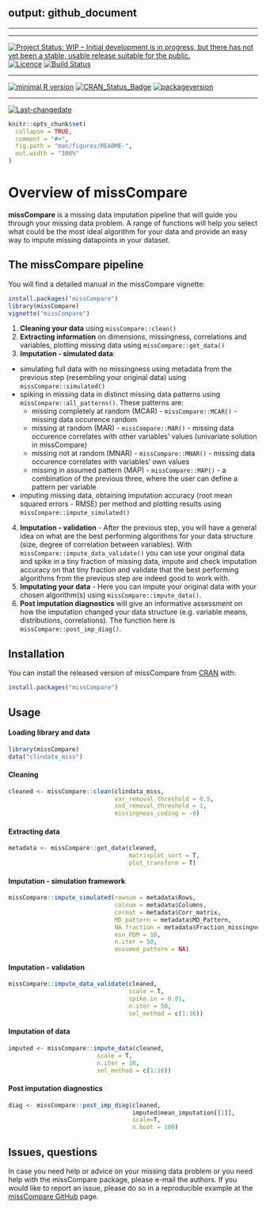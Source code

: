 <!-- rmarkdown v1 -->
---
output: github_document
---
 
---
 
 
---
 
[![Project Status: WIP – Initial development is in progress, but there has not yet been a stable, usable release suitable for the public.](https://www.repostatus.org/badges/latest/wip.svg)](https://www.repostatus.org/#wip)
[![Licence](https://img.shields.io/github/license/mashape/apistatus.svg)](http://choosealicense.com/licenses/mit/)
[![Build Status](https://travis-ci.com/Tirgit/missCompare.svg?branch=master)](https://travis-ci.com/Tirgit/missCompare)
 
---
 
[![minimal R version](https://img.shields.io/badge/R%3E%3D-3.5.0-6666ff.svg)](https://cran.r-project.org/)
[![CRAN_Status_Badge](http://www.r-pkg.org/badges/version/missCompare)](https://cran.r-project.org/package=missCompare)
[![packageversion](https://img.shields.io/badge/Package%20version-0.1.0-orange.svg?style=flat-square)](commits/master)
 
---
 
[![Last-changedate](https://img.shields.io/badge/last%20change-`r gsub('-', '--', Sys.Date())`-yellowgreen.svg)](/commits/master)

<!-- README.md is generated from README.Rmd. Please edit that file -->

```r
knitr::opts_chunk$set(
  collapse = TRUE,
  comment = "#>",
  fig.path = "man/figures/README-",
  out.width = "100%"
)
```

# Overview of missCompare

**missCompare** is a missing data imputation pipeline that will guide you through your missing data problem. A range of functions will help you select what could be the most ideal algorithm for your data and provide an easy way to impute missing datapoints in your dataset.    

## The missCompare pipeline

You will find a detailed manual in the missCompare vignette:
```r
install.packages("missCompare")
library(missCompare)
vignette("missCompare")
```

1. **Cleaning your data** using `missCompare::clean()`
2. **Extracting information** on dimensions, missingness, correlations and variables, plotting
missing data using `missCompare::get_data()`
3. **Imputation - simulated data**:
  + simulating full data with no missingness using metadata from the previous step (resembling your original data) using `missCompare::simulated()`
  + spiking in missing data in distinct missing data patterns using `missCompare::all_patterns()`. These patterns are:
    + missing completely at random (MCAR) - `missCompare::MCAR()` - missing data occurence random
    + missing at random (MAR) - `missCompare::MAR()` - missing data occurence correlates with other variables' values (univariate solution in missCompare)
    + missing not at random (MNAR) - `missCompare::MNAR()` - missing data occurence correlates with variables' own values
    + missing in assumed pattern (MAP) - `missCompare::MAP()` - a combination of the previous three, where the user can define a pattern per variable
  + imputing missing data, obtaining imputation accuracy (root mean squared errors - RMSE) per method and plotting results using `missCompare::impute_simulated()`
4. **Imputation - validation** - After the previous step, you will have a general idea on what are the best performing algorithms for your data structure (size, degree of correlation between variables). With `missCompare::impute_data_validate()` you can use your original data and spike in a tiny fraction of missing data, impute and check imputation accuracy on that tiny fraction and validate that the best performing algorithms from the previous step are indeed good to work with.
5. **Imputating your data** - Here you can impute your original data with your chosen algorithm(s) using `missCompare::impute_data()`.
6. **Post imputation diagnostics** will give an informative assessment on how the imputation changed your data structure (e.g. variable means, distributions, correlations). The function here is `missCompare::post_imp_diag()`.

## Installation

You can install the released version of missCompare from [CRAN](https://CRAN.R-project.org) with:

``` r
install.packages("missCompare")
```

## Usage

#### Loading library and data
```r
library(missCompare)
data("clindata_miss")
```

#### Cleaning
```r
cleaned <- missCompare::clean(clindata_miss,
                              var_removal_threshold = 0.5, 
                              ind_removal_threshold = 1,
                              missingness_coding = -9)
```

#### Extracting data
```r
metadata <- missCompare::get_data(cleaned,
                                  matrixplot_sort = T,
                                  plot_transform = T)
```

#### Imputation - simulation framework
```r
missCompare::impute_simulated(rownum = metadata$Rows,
                              colnum = metadata$Columns, 
                              cormat = metadata$Corr_matrix,
                              MD_pattern = metadata$MD_Pattern,
                              NA_fraction = metadata$Fraction_missingness,
                              min_PDM = 10,
                              n.iter = 50, 
                              assumed_pattern = NA)
```

#### Imputation - validation
```r
missCompare::impute_data_validate(cleaned,
                                  scale = T,
                                  spike.in = 0.01,
                                  n.iter = 50,
                                  sel_method = c(1:16))
```
                                  
#### Imputation of data
```r
imputed <- missCompare::impute_data(cleaned, 
                         scale = T, 
                         n.iter = 10, 
                         sel_method = c(1:16))
```
                         
#### Post imputation diagnostics
```r
diag <- missCompare::post_imp_diag(cleaned,
                                   imputed$mean_imputation[[1]],
                                   scale=T, 
                                   n.boot = 100)
```

## Issues, questions

In case you need help or advice on your missing data problem or you need help with the missCompare package, please e-mail the authors. If you would like to report an issue, please do so in a reproducible example at the [missCompare GitHub](https://github.com/Tirgit/missCompare/issues) page.

